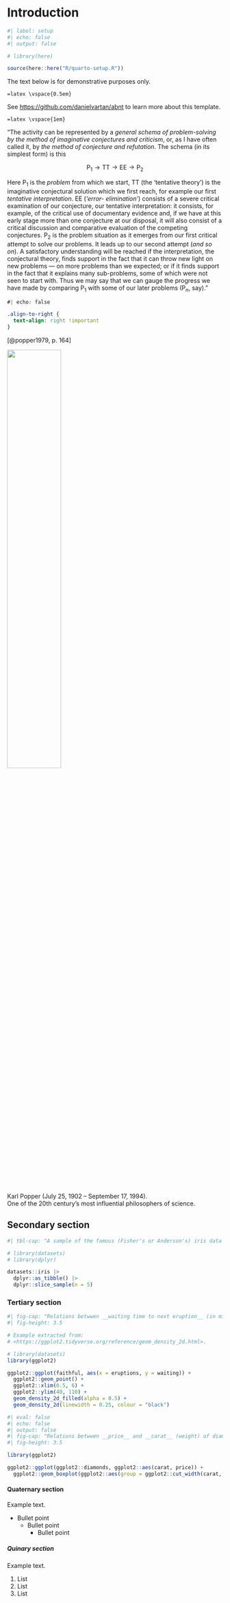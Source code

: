 <!-- %:::% .common h1 begin %:::% -->
# Introduction
<!-- %:::% .common h1 end %:::% -->

```r
#| label: setup
#| echo: false
#| output: false

# library(here)

source(here::here("R/quarto-setup.R"))
```

<!-- %:::% index pdf begin %:::% -->
::: {.callout-note}
The text below is for demonstrative purposes only.

`=latex \vspace{0.5em}`

See <https://github.com/danielvartan/abnt> to learn more about this template.

`=latex \vspace{1em}`
:::

"The activity can be represented by a _general schema of problem-solving by the method of imaginative conjectures and criticism_, or, as I have often called it, by _the method of conjecture and refutation_. The schema (in its simplest form) is this

$$
\text{P}_{1} \to \text{TT} \to \text{EE} \to \text{P}_{2} 
$$
```{=latex}
\vspace{1em}
```

Here $\text{P}_{1}$ is the _problem_ from which we start, $\text{TT}$ (the ‘tentative theory’) is the imaginative conjectural solution which we first reach, for example our first _tentative interpretation_. $\text{EE}$ (_‘error- elimination’_) consists of a severe critical examination of our conjecture, our tentative interpretation: it consists, for example, of the critical use of documentary evidence and, if we have at this early stage more than one conjecture at our disposal, it will also consist of a critical discussion and comparative evaluation of the competing conjectures. $\text{P}_{2}$ is the problem situation as it emerges from our first critical attempt to solve our problems.
It leads up to our second attempt (_and so on_). A satisfactory understanding will be reached if the interpretation, the conjectural theory, finds support in the fact that it can throw new light on new problems --- on more problems than we expected; or if it finds support in the fact that it explains many sub-problems, some of which were not seen to start with. Thus we may say that we can gauge the progress we have made by comparing $\text{P}_{1}$ with some of our later problems ($\text{P}_{n}$, say)."

```css
#| echo: false

.align-to-right {
  text-align: right !important
}
```

::: {.align-to-right}
[@popper1979, p. 164]
:::

::: {.content-visible when-format="html"}
::: {#fig-karl-popper}
![](images/karl-popper.png){width=50%}

Karl Popper (July 25, 1902 – September 17, 1994).\
One of the 20th century's most influential philosophers of science.
:::
:::

```{=latex}
\begin{figure}
\legend{Fonte: \href{https://www.npg.org.uk/collections/search/portrait/mw08238/Sir-Karl-Raimund-Popper?}{Steve Pyke}.}
\end{figure}
```

## Secondary section

```r
#| tbl-cap: "A sample of the famous (Fisher's or Anderson's) iris data set"

# library(datasets)
# library(dplyr)

datasets::iris |>
  dplyr::as_tibble() |>
  dplyr::slice_sample(n = 5)
```

### Tertiary section

<!-- See also  -->
<!-- <https://r-graph-gallery.com/277-marginal-histogram-for-ggplot2.html>. -->

```r
#| fig-cap: "Relations betwwen __waiting time to next eruption__ (in minutes) and __eruption time__ (in minutes) for the Old Faithful geyser in Yellowstone National Park, Wyoming, USA."
#| fig-height: 3.5

# Example extracted from:
# <https://ggplot2.tidyverse.org/reference/geom_density_2d.html>.

# library(datasets)
library(ggplot2)

ggplot2::ggplot(faithful, aes(x = eruptions, y = waiting)) +
  ggplot2::geom_point() +
  ggplot2::xlim(0.5, 6) +
  ggplot2::ylim(40, 110) +
  geom_density_2d_filled(alpha = 0.5) +
  geom_density_2d(linewidth = 0.25, colour = "black")
```

```r
#| eval: false
#| echo: false
#| output: false
#| fig-cap: "Relations betwwen __price__ and __carat__ (weight) of diamonds."
#| fig-height: 3.5

library(ggplot2)

ggplot2::ggplot(ggplot2::diamonds, ggplot2::aes(carat, price)) +
  ggplot2::geom_boxplot(ggplot2::aes(group = ggplot2::cut_width(carat, 0.25)))
```

#### Quaternary section

Example text.

* Bullet point
  * Bullet point
    * Bullet point

##### Quinary section

Example text.

1. List
1. List
1. List
<!-- %:::% index pdf end %:::% -->
